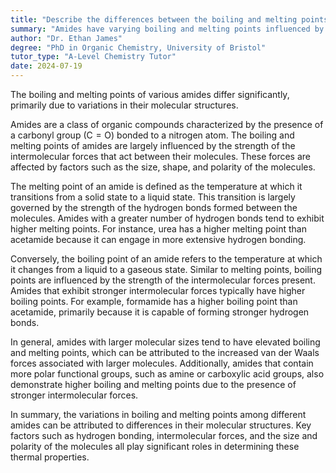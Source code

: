 ```yaml
---
title: "Describe the differences between the boiling and melting points of different amides"
summary: "Amides have varying boiling and melting points influenced by their distinct molecular structures. These structural differences affect the physical properties of each amide."
author: "Dr. Ethan James"
degree: "PhD in Organic Chemistry, University of Bristol"
tutor_type: "A-Level Chemistry Tutor"
date: 2024-07-19
---
```


The boiling and melting points of various amides differ significantly, primarily due to variations in their molecular structures.

Amides are a class of organic compounds characterized by the presence of a carbonyl group ($\text{C}= \text{O}$) bonded to a nitrogen atom. The boiling and melting points of amides are largely influenced by the strength of the intermolecular forces that act between their molecules. These forces are affected by factors such as the size, shape, and polarity of the molecules.

The melting point of an amide is defined as the temperature at which it transitions from a solid state to a liquid state. This transition is largely governed by the strength of the hydrogen bonds formed between the molecules. Amides with a greater number of hydrogen bonds tend to exhibit higher melting points. For instance, urea has a higher melting point than acetamide because it can engage in more extensive hydrogen bonding.

Conversely, the boiling point of an amide refers to the temperature at which it changes from a liquid to a gaseous state. Similar to melting points, boiling points are influenced by the strength of the intermolecular forces present. Amides that exhibit stronger intermolecular forces typically have higher boiling points. For example, formamide has a higher boiling point than acetamide, primarily because it is capable of forming stronger hydrogen bonds.

In general, amides with larger molecular sizes tend to have elevated boiling and melting points, which can be attributed to the increased van der Waals forces associated with larger molecules. Additionally, amides that contain more polar functional groups, such as amine or carboxylic acid groups, also demonstrate higher boiling and melting points due to the presence of stronger intermolecular forces.

In summary, the variations in boiling and melting points among different amides can be attributed to differences in their molecular structures. Key factors such as hydrogen bonding, intermolecular forces, and the size and polarity of the molecules all play significant roles in determining these thermal properties.
    